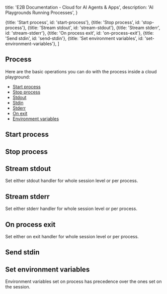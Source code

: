   title: 'E2B Documentation - Cloud for AI Agents & Apps',
  description: 'AI Playgrounds Running Processes',
}

  {title: 'Start process', id: 'start-process'},
  {title: 'Stop process', id: 'stop-process'},
  {title: 'Stream stdout', id: 'stream-stdout'},
  {title: 'Stream stderr', id: 'stream-stderr'},
  {title: 'On process exit', id: 'on-process-exit'},
  {title: 'Send stdin', id: 'send-stdin'},
  {title: 'Set environment variables', id: 'set-environment-variables'},
]

## Process

Here are the basic operations you can do with the process inside a cloud playground:

- [Start process](/playgrounds/process#start-process)
- [Stop process](/playgrounds/process#stop-process)
- [Stdout](/playgrounds/process#stream-stdout)
- [Stdin](/playgrounds/process#send-stdin)
- [Stderr](/playgrounds/process#stream-stderr)
- [On exit](/playgrounds/process#on-process-exit)
- [Environment variables](/playgrounds/process#set-environment-variables)

## Start process

<CodeGroupAutoload
  path="basics/process_start"
  isRunnable={true}
/>

## Stop process

<CodeGroupAutoload
  path="basics/process_stop"
  isRunnable={false}
/>

## Stream stdout

Set either stdout handler for whole session level or per process.

<CodeGroupAutoload
  path="basics/process_stream_stdout"
  isRunnable={false}
/>

## Stream stderr

Set either stderr handler for whole session level or per process.

<CodeGroupAutoload
  path="basics/process_stream_stderr"
  isRunnable={false}
/>

## On process exit

Set either on exit handler for whole session level or per process.

<CodeGroupAutoload
  path="basics/process_exit"
  isRunnable={false}
/>

## Send stdin

<CodeGroupAutoload
  path="basics/process_write_stdin"
  isRunnable={true}
/>

## Set environment variables

Environment variables set on process has precedence over the ones set on the session.

<CodeGroupAutoload
  path="basics/set_env_vars"
  isRunnable={true}
/>
